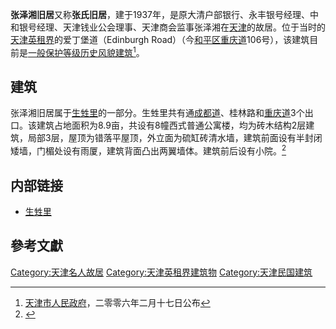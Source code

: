 {{天津历史风貌建筑| 
省区市 = 天津市 | 
名称 = 张泽湘旧居 | 
图片 = [[File:张泽湘旧居.jpg|200px]] |
编号 = 0130275 | 
等级 = 一般保护 |
时代 = 1937年 | 
所在 = [[天津市|天津市]][[和平区_(天津市)|和平区]] | 
公布 = 2006年2月17日 | 
}} 
'''张泽湘旧居'''又称'''张氏旧居'''，建于1937年，是原大清户部银行、永丰银号经理、中和银号经理、天津钱业公会理事、天津商会监事张泽湘在[[天津|天津]]的故居。位于当时的[[天津英租界|天津英租界]]的爱丁堡道（Edinburgh Road）（今[[和平区_(天津市)|和平区]][[重庆道|重庆道]]106号），该建筑目前是[[天津历史风貌建筑|一般保护等级历史风貌建筑]]<ref>[[天津市人民政府|天津市人民政府]]，二零零六年二月十七日公布</ref>。

== 建筑 ==
张泽湘旧居属于[[生甡里|生甡里]]的一部分。生甡里共有通[[成都道_(天津)|成都道]]、桂林路和[[重庆道|重庆道]]3个出口。该建筑占地面积为8.9亩，共设有8幢西式普通公寓楼，均为砖木结构2层建筑，局部3层，屋顶为错落平屋顶，外立面为硫缸砖清水墙，建筑前面设有半封闭矮墙，门楣处设有雨厦，建筑背面凸出两翼墙体。建筑前后设有小院。<ref>{{Cite web |url=http://cul.sohu.com/20100621/n272963414.shtml |title=重庆道106号张氏旧居 |access-date=2011-09-21 |archive-date=2021-04-15 |archive-url=https://web.archive.org/web/20210415130749/https://cul.sohu.com/20100621/n272963414.shtml }}</ref>

== 内部链接 ==
* [[生甡里|生甡里]]

== 參考文獻 ==
<div class="references-small">
<references />
</div>

{{天津市名人故居}}

[[Category:天津名人故居|Category:天津名人故居]]
[[Category:天津英租界建筑物|Category:天津英租界建筑物]]
[[Category:天津民国建筑|Category:天津民国建筑]]